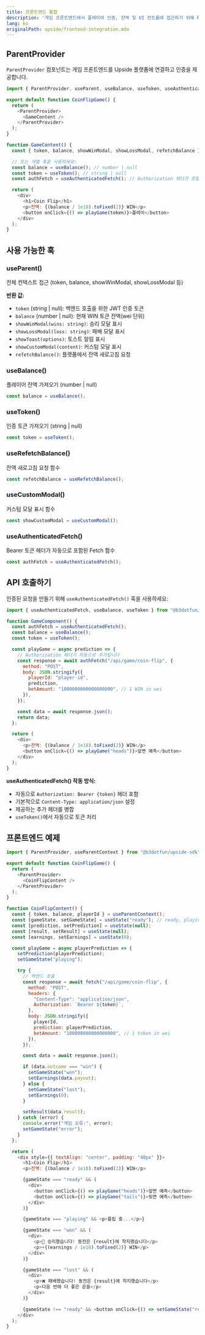 ```yaml
---
title: 프론트엔드 통합
description: '게임 프론트엔드에서 플레이어 인증, 잔액 및 UI 컨트롤에 접근하기 위해 ParentProvider를 설정하고 훅을 사용하세요.'
lang: ko
originalPath: upside/frontend-integration.mdx
---
```

## ParentProvider

`ParentProvider` 컴포넌트는 게임 프론트엔드를 Upside 플랫폼에 연결하고 인증을 제공합니다.

```javascript
import { ParentProvider, useParent, useBalance, useToken, useAuthenticatedFetch } from "@b3dotfun/upside-sdk";

export default function CoinFlipGame() {
  return (
    <ParentProvider>
      <GameContent />
    </ParentProvider>
  );
}

function GameContent() {
  const { token, balance, showWinModal, showLossModal, refetchBalance } = useParent();

  // 또는 개별 훅을 사용하세요:
  const balance = useBalance(); // number | null
  const token = useToken(); // string | null
  const authFetch = useAuthenticatedFetch(); // Authorization 헤더가 포함된 fetch

  return (
    <div>
      <h1>Coin Flip</h1>
      <p>잔액: {(balance / 1e18).toFixed(2)} WIN</p>
      <button onClick={() => playGame(token)}>플레이</button>
    </div>
  );
}
```

## 사용 가능한 훅

### useParent()

전체 컨텍스트 접근 (token, balance, showWinModal, showLossModal 등)

**반환 값:**

- `token` (string | null): 백엔드 호출을 위한 JWT 인증 토큰
- `balance` (number | null): 현재 WIN 토큰 잔액(wei 단위)
- `showWinModal(wins: string)`: 승리 모달 표시
- `showLossModal(loss: string)`: 패배 모달 표시
- `showToast(options)`: 토스트 알림 표시
- `showCustomModal(content)`: 커스텀 모달 표시
- `refetchBalance()`: 플랫폼에서 잔액 새로고침 요청

### useBalance()

플레이어 잔액 가져오기 (number | null)

```javascript
const balance = useBalance();
```

### useToken()

인증 토큰 가져오기 (string | null)

```javascript
const token = useToken();
```

### useRefetchBalance()

잔액 새로고침 요청 함수

```javascript
const refetchBalance = useRefetchBalance();
```

### useCustomModal()

커스텀 모달 표시 함수

```javascript
const showCustomModal = useCustomModal();
```

### useAuthenticatedFetch()

Bearer 토큰 헤더가 자동으로 포함된 Fetch 함수

```javascript
const authFetch = useAuthenticatedFetch();
```

## API 호출하기

인증된 요청을 만들기 위해 `useAuthenticatedFetch()` 훅을 사용하세요:

```javascript
import { useAuthenticatedFetch, useBalance, useToken } from "@b3dotfun/upside-sdk";

function GameComponent() {
  const authFetch = useAuthenticatedFetch();
  const balance = useBalance();
  const token = useToken();

  const playGame = async prediction => {
    // Authorization 헤더가 자동으로 추가됩니다
    const response = await authFetch("/api/game/coin-flip", {
      method: "POST",
      body: JSON.stringify({
        playerId: "player-id",
        prediction,
        betAmount: "1000000000000000000", // 1 WIN in wei
      }),
    });

    const data = await response.json();
    return data;
  };

  return (
    <div>
      <p>잔액: {(balance / 1e18).toFixed(2)} WIN</p>
      <button onClick={() => playGame("heads")}>앞면 예측</button>
    </div>
  );
}
```

**useAuthenticatedFetch() 작동 방식:**

- 자동으로 `Authorization: Bearer {token}` 헤더 포함
- 기본적으로 `Content-Type: application/json` 설정
- 제공하는 추가 헤더를 병합
- `useToken()`에서 자동으로 토큰 처리

## 프론트엔드 예제

```javascript
import { ParentProvider, useParentContext } from "@b3dotfun/upside-sdk";

export default function CoinFlipGame() {
  return (
    <ParentProvider>
      <CoinFlipContent />
    </ParentProvider>
  );
}

function CoinFlipContent() {
  const { token, balance, playerId } = useParentContext();
  const [gameState, setGameState] = useState("ready"); // ready, playing, won, lost
  const [prediction, setPrediction] = useState(null);
  const [result, setResult] = useState(null);
  const [earnings, setEarnings] = useState(0);

  const playGame = async playerPrediction => {
    setPrediction(playerPrediction);
    setGameState("playing");

    try {
      // 백엔드 호출
      const response = await fetch("/api/game/coin-flip", {
        method: "POST",
        headers: {
          "Content-Type": "application/json",
          Authorization: `Bearer ${token}`,
        },
        body: JSON.stringify({
          playerId,
          prediction: playerPrediction,
          betAmount: "100000000000000000", // 1 token in wei
        }),
      });

      const data = await response.json();

      if (data.outcome === "win") {
        setGameState("won");
        setEarnings(data.payout);
      } else {
        setGameState("lost");
        setEarnings(0);
      }

      setResult(data.result);
    } catch (error) {
      console.error("게임 오류:", error);
      setGameState("error");
    }
  };

  return (
    <div style={{ textAlign: "center", padding: "40px" }}>
      <h1>Coin Flip</h1>
      <p>잔액: {(balance / 1e18).toFixed(2)} WIN</p>

      {gameState === "ready" && (
        <div>
          <button onClick={() => playGame("heads")}>앞면 예측</button>
          <button onClick={() => playGame("tails")}>뒷면 예측</button>
        </div>
      )}

      {gameState === "playing" && <p>플립 중...</p>}

      {gameState === "won" && (
        <div>
          <p>🎉 승리했습니다! 동전은 {result}에 착지했습니다</p>
          <p>+{(earnings / 1e18).toFixed(2)} WIN</p>
        </div>
      )}

      {gameState === "lost" && (
        <div>
          <p>❌ 패배했습니다! 동전은 {result}에 착지했습니다</p>
          <p>다음 번에 더 좋은 운을</p>
        </div>
      )}

      {gameState !== "ready" && <button onClick={() => setGameState("ready")}>다시 플레이</button>}
    </div>
  );
}
```
